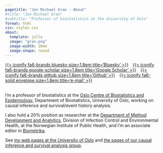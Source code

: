 ```yaml
---
pagetitle: "Jon Michael Gran - About"
#title: "Jon Michael Gran"
#subtitle: "Professor of biostatistics at the University of Oslo"
format: html
css: styles.css
about:
  template: jolla
  image: "gran.png"
  image-width: 10em
  image-shape: round
---
```


[{{< iconify fa6-brands bluesky size=1.8em title='Bluesky' >}}](https://jmgran.bsky.social){target="_blank"style="float:center; padding-right:10px"}
[{{< iconify fa6-brands google-scholar size=1.8em title='Google Scholar' >}}](https://scholar.google.no/citations?user=GRG21B8AAAAJ){target="_blank"style="float:center; padding-right:10px"}
[{{< iconify fa6-brands github size=1.8em title='Github' >}}](https://github.com/jmgran){target="_blank" style="float:center; padding-right:10px"}
[{{< iconify fa6-solid envelope size=1.8em title='e-mail' >}}](mailto:<j.m.gran@medisin.uio.no>)<br><br>

I'm a professor of biostatistics at the [Oslo Centre of Biostatistics and Epidemiology](https://www.med.uio.no/imb/english/research/centres/ocbe/){target="_blank"}, Department of Biostatistics, University of Oslo, working on causal inference and survival/event history analysis.

I also hold a 20% position as researcher at the [Department of Method Development and Analytics](https://www.fhi.no/en/ab/departments-and-centres/method-development-and-analytics/){target="_blank"}, Division of Infection Control and Environmental Health, at the Norwegian Institute of Public Health, and I'm an associate editor in [Biometrika](https://academic.oup.com/biomet){target="_blank"}.

See [my web pages at the University of Oslo](https://www.med.uio.no/imb/english/people/aca/jonmic/index.html){target="_blank"} and [the pages of our causal inference and survival analysis group](https://www.med.uio.no/imb/english/research/groups/causal-inference-methods/index.html){target="_blank"}.
